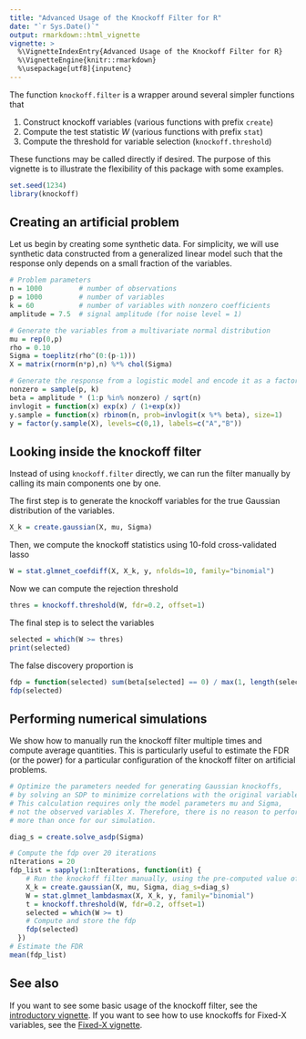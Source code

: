 ```yaml
---
title: "Advanced Usage of the Knockoff Filter for R"
date: "`r Sys.Date()`"
output: rmarkdown::html_vignette
vignette: >
  %\VignetteIndexEntry{Advanced Usage of the Knockoff Filter for R}
  %\VignetteEngine{knitr::rmarkdown}
  %\usepackage[utf8]{inputenc}
---
```


The function `knockoff.filter` is a wrapper around several simpler functions that

1. Construct knockoff variables (various functions with prefix `create`)
2. Compute the test statistic $W$ (various functions with prefix `stat`)
3. Compute the threshold for variable selection (`knockoff.threshold`)

These functions may be called directly if desired. The purpose of this vignette is to illustrate the flexibility of this package with some examples.

```r
set.seed(1234)
library(knockoff)
```

Creating an artificial problem
------------------------------
Let us begin by creating some synthetic data. For simplicity, we will use synthetic data constructed from a generalized linear model such that the response only depends on a small fraction of the variables.

```r
# Problem parameters
n = 1000         # number of observations
p = 1000         # number of variables
k = 60           # number of variables with nonzero coefficients
amplitude = 7.5  # signal amplitude (for noise level = 1)

# Generate the variables from a multivariate normal distribution
mu = rep(0,p)
rho = 0.10
Sigma = toeplitz(rho^(0:(p-1)))
X = matrix(rnorm(n*p),n) %*% chol(Sigma)

# Generate the response from a logistic model and encode it as a factor.
nonzero = sample(p, k)
beta = amplitude * (1:p %in% nonzero) / sqrt(n)
invlogit = function(x) exp(x) / (1+exp(x))
y.sample = function(x) rbinom(n, prob=invlogit(x %*% beta), size=1)
y = factor(y.sample(X), levels=c(0,1), labels=c("A","B"))
```

Looking inside the knockoff filter
----------------------------------
Instead of using `knockoff.filter` directly, we can run the filter manually
by calling its main components one by one.

The first step is to generate the knockoff variables for the true Gaussian distribution of the variables.
```r
X_k = create.gaussian(X, mu, Sigma)
```

Then, we compute the knockoff statistics using 10-fold cross-validated lasso
```r
W = stat.glmnet_coefdiff(X, X_k, y, nfolds=10, family="binomial")
```

Now we can compute the rejection threshold
```r
thres = knockoff.threshold(W, fdr=0.2, offset=1)
```

The final step is to select the variables
```r
selected = which(W >= thres)
print(selected)
```

The false discovery proportion is
```r
fdp = function(selected) sum(beta[selected] == 0) / max(1, length(selected))
fdp(selected)
```

Performing numerical simulations
--------------------------------
We show how to manually run the knockoff filter multiple times and compute
average quantities. This is particularly useful to estimate the FDR
(or the power) for a particular configuration of the knockoff filter
on artificial problems.
```r
# Optimize the parameters needed for generating Gaussian knockoffs, 
# by solving an SDP to minimize correlations with the original variables.
# This calculation requires only the model parameters mu and Sigma, 
# not the observed variables X. Therefore, there is no reason to perform it
# more than once for our simulation.

diag_s = create.solve_asdp(Sigma)

# Compute the fdp over 20 iterations
nIterations = 20
fdp_list = sapply(1:nIterations, function(it) {
    # Run the knockoff filter manually, using the pre-computed value of diag_s
    X_k = create.gaussian(X, mu, Sigma, diag_s=diag_s)
    W = stat.glmnet_lambdasmax(X, X_k, y, family="binomial")
    t = knockoff.threshold(W, fdr=0.2, offset=1)
    selected = which(W >= t)
    # Compute and store the fdp
    fdp(selected)
  })
# Estimate the FDR
mean(fdp_list)
```

See also
--------
If you want to see some basic usage of the knockoff filter, see the [introductory vignette](knockoff.html).
If you want to see how to use knockoffs for Fixed-X variables, see the [Fixed-X vignette](fixed.html).